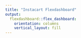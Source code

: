 ```yaml
---
title: "Instacart Flexdashboard"
output: 
  flexdashboard::flex_dashboard:
    orientation: columns
    vertical_layout: fill
---
```


<!-- ```{r setup, include=FALSE} -->
<!-- library(flexdashboard) -->
<!-- library(tidyverse) -->
<!-- library(p8105.datasets) -->
<!-- library(plotly) -->

<!-- ``` -->

<!-- # Load data -->

<!-- ```{r load_data} -->

<!-- # Load data -->
<!-- data("instacart") -->

<!-- # Subset data -->
<!-- instacart <- instacart %>%  -->
<!--   select(-eval_set, -aisle_id, -department_id, -product_id) %>% -->
<!--   filter(user_id < 10000) -->

<!-- ```  -->


<!-- Column {data-width=650} -->
<!-- ----------------------------------------------------------------------- -->

<!-- ### Snacks and produce per day of week -->

<!-- ```{r} -->

<!-- # Here is the distribtion of orders for a few aisles per day of the week.  -->

<!-- aisles_of_interest <- c("chips pretzels", "ice cream ice", "fresh fruits", "fresh vegetables") -->

<!-- sales_data_normalized <- instacart %>% -->
<!--   filter(aisle %in% aisles_of_interest) %>% -->
<!--   group_by(order_dow, aisle) %>% -->
<!--   summarize(count = n()) %>% -->
<!--   mutate(day = factor(order_dow,  -->
<!--                       levels = 0:6,  -->
<!--                       labels = c("Sunday", "Monday", "Tuesday", "Wednesday", "Thursday", "Friday", "Saturday"))) %>% -->
<!--   group_by(aisle) %>% -->
<!--   mutate(fraction = count / sum(count)) %>% -->
<!--   ungroup() -->

<!-- # Plot the data with fractions -->
<!-- plot_ly(data = sales_data_normalized,  -->
<!--              x = ~day,  -->
<!--              y = ~fraction,  -->
<!--              type = 'bar',  -->
<!--              color = ~aisle, -->
<!--              text = ~paste0(round(fraction*100, 2), '%'),  -->
<!--              name = ~aisle) %>% -->
<!--   layout(title = "Normalized Sales by Aisle Across Days of the Week", -->
<!--          xaxis = list(title = "Day of the Week"), -->
<!--          yaxis = list(title = "Fraction of Total Sales")) -->

<!-- ``` -->

<!-- Column {data-width=350} -->
<!-- ----------------------------------------------------------------------- -->

<!-- ### Most Popular Fresh Vegetables -->

<!-- ```{r} -->

<!-- # Here are the most popular fresh vegetables. -->

<!-- instacart %>%  -->
<!--   filter(aisle == "fresh vegetables") %>%  -->
<!--   count(product_name) %>%  -->
<!--   filter(n > 100) %>%  -->
<!--   mutate(product_name = as.factor(product_name)) %>%  -->
<!--   mutate(product_name = fct_reorder(product_name, -n)) %>%  -->
<!--   plot_ly(x = ~product_name, y = ~n) %>%  -->
<!--   layout(title = 'Count of Fresh Vegetables Products', -->
<!--          xaxis = list(title = 'Type of Vegetable', type = 'category'), -->
<!--          yaxis = list(title = 'Count')) -->

<!-- ``` -->

<!-- ### Timing of orders per department -->

<!-- ```{r} -->

<!-- # Here are which departments are ordered when. -->

<!-- instacart %>%  -->
<!-- plot_ly(y = ~order_hour_of_day, x = ~factor(department), type = 'box') %>% -->
<!--   layout(title = 'Order Hour Distribution by Department', -->
<!--          xaxis = list(title = 'Department'), -->
<!--          yaxis = list(title = 'Order Hour of Day')) -->

<!-- ``` -->

